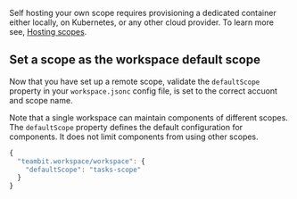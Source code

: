 Self hosting your own scope requires provisioning a dedicated container either locally, on Kubernetes, or any other cloud provider.
To learn more see, [Hosting scopes](/scope/running-a-scope-server).

## Set a scope as the workspace default scope

Now that you have set up a remote scope, validate the `defaultScope` property in your `workspace.jsonc` config file, is set to the correct accuont and scope name.

Note that a single workspace can maintain components of different scopes. The `defaultScope` property defines the default configuration for components.
It does not limit components from using other scopes.

```js
{
  "teambit.workspace/workspace": {
    "defaultScope": "tasks-scope"
  }
}
```
